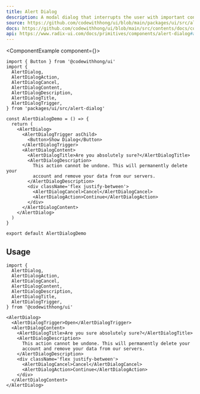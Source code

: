 ```yaml
---
title: Alert Dialog
description: A modal dialog that interrupts the user with important content and expects a response.
source: https://github.com/codewithhong/ui/blob/main/packages/ui/src/alert-dialog.tsx
docs: https://github.com/codewithhong/ui/blob/main/src/contents/docs/components/alert-dialog.mdx
api: https://www.radix-ui.com/docs/primitives/components/alert-dialog#api-reference
---
```


<ComponentExample component={<AlertDialogDemo />}>
  ```tsx
  import { Button } from '@codewithhong/ui'
  import {
    AlertDialog,
    AlertDialogAction,
    AlertDialogCancel,
    AlertDialogContent,
    AlertDialogDescription,
    AlertDialogTitle,
    AlertDialogTrigger,
  } from 'packages/ui/src/alert-dialog'

  const AlertDialogDemo = () => {
    return (
      <AlertDialog>
        <AlertDialogTrigger asChild>
          <Button>Show Dialog</Button>
        </AlertDialogTrigger>
        <AlertDialogContent>
          <AlertDialogTitle>Are you absolutely sure?</AlertDialogTitle>
          <AlertDialogDescription>
            This action cannot be undone. This will permanently delete your
            account and remove your data from our servers.
          </AlertDialogDescription>
          <div className='flex justify-between'>
            <AlertDialogCancel>Cancel</AlertDialogCancel>
            <AlertDialogAction>Continue</AlertDialogAction>
          </div>
        </AlertDialogContent>
      </AlertDialog>
    )
  }

  export default AlertDialogDemo
  ```
</ComponentExample>

## Usage

```tsx
import {
  AlertDialog,
  AlertDialogAction,
  AlertDialogCancel,
  AlertDialogContent,
  AlertDialogDescription,
  AlertDialogTitle,
  AlertDialogTrigger,
} from '@codewithhong/ui'
```

```tsx
<AlertDialog>
  <AlertDialogTrigger>Open</AlertDialogTrigger>
  <AlertDialogContent>
    <AlertDialogTitle>Are you sure absolutely sure?</AlertDialogTitle>
    <AlertDialogDescription>
      This action cannot be undone. This will permanently delete your
      account and remove your data from our servers.
    </AlertDialogDescription>
    <div className='flex justify-between'>
      <AlertDialogCancel>Cancel</AlertDialogCancel>
      <AlertDialogAction>Continue</AlertDialogAction>
    </div>
  </AlertDialogContent>
</AlertDialog>
```
